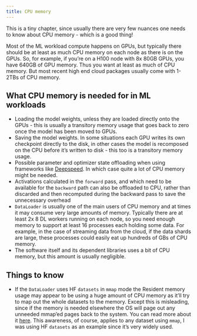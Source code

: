 ```yaml
---
title: CPU memory
---
```


This is a tiny chapter, since usually there are very few nuances one needs to know about CPU memory - which is a good thing!

Most of the ML workload compute happens on GPUs, but typically there should be at least as much CPU memory on each node as there is on the GPUs. So, for example, if you're on a H100 node with 8x 80GB GPUs, you have 640GB of GPU memory. Thus you want at least as much of CPU memory. But most recent high end cloud packages usually come with 1-2TBs of CPU memory.

## What CPU memory is needed for in ML workloads

- Loading the model weights, unless they are loaded directly onto the GPUs - this is usually a transitory memory usage that goes back to zero once the model has been moved to GPUs.
- Saving the model weights. In some situations each GPU writes its own checkpoint directly to the disk, in other cases the model is recomposed on the CPU before it's written to disk - this too is a transitory memory usage.
- Possible parameter and optimizer state offloading when using frameworks like  [Deepspeed](https://www.deepspeed.ai/tutorials/zero-offload/). In which case quite a lot of CPU memory might be needed.
- Activations calculated in the `forward` pass, and which need to be available for the `backward` path can also be offloaded to CPU, rather than discarded and then recomputed during the backward pass to save the unnecessary overhead
- `DataLoader` is usually one of the main users of CPU memory and at times it may consume very large amounts of memory. Typically there are at least 2x 8 DL workers running on each node, so you need enough memory to support at least 16 processes each holding some data. For example, in the case of streaming data from the cloud, if the data shards are large, these processes could easily eat up hundreds of GBs of CPU memory.
- The software itself and its dependent libraries uses a bit of CPU memory, but this amount is usually negligible.

## Things to know

- If the `DataLoader` uses HF `datasets` in `mmap` mode the Resident memory usage may appear to be using a huge amount of CPU memory as it'll try to map out the whole datasets to the memory. Except this is misleading, since if the memory is needed elsewhere the OS will page out any unneeded mmap'ed pages back to the system. You can read more about it [here](https://stasosphere.com/entrepreneur-being/301-mmap-memory-leak-investigation/). This awareness, of course, applies to any dataset using `mmap`, I was using HF `datasets` as an example since it's very widely used.
